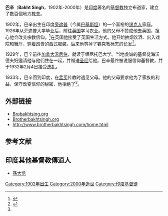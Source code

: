 '''巴辛'''（'''Bakht Singh'''，1902年-2000年）是[[印度|印度]]著名的[[基督教|基督教]]独立布道家，建立了數百個地方[[教會|教會]]。

1902年，巴辛出生在印度[[旁遮普|旁遮普]]（今属[[巴基斯坦|巴基斯坦]]）的一个富裕的[[锡克人|锡克人]]家庭。1926年从旁遮普大学毕业后，前往[[英国|英国]]学习农业。他的父母不赞成他去英国，担心他会改变宗教信仰。<ref name="#1">{{Cite web |url=http://www.brotherbakhtsingh.org/webtestimony.html |title=存档副本 |accessdate=2008-01-08 |archive-date=2017-07-10 |archive-url=https://web.archive.org/web/20170710155359/http://www.brotherbakhtsingh.org/webtestimony.html |dead-url=no }}</ref>在英国他接受了英国生活方式。他开始抽烟饮酒、出入戏院和舞厅，穿着昂贵的西式服装。后来他剪掉了锡克教标志的长发<ref>{{cite web |url=http://www.urbana.org/_articles.cfm?RecordId=385 |title=存档副本 |accessdate=2008-01-08 |deadurl=yes |archiveurl=https://web.archive.org/web/20070928040619/http://www.urbana.org/_articles.cfm?RecordId=385 |archivedate=2007-09-28 }}</ref>。  

1929年，巴辛前往[[加拿大|加拿大]][[温尼伯|温尼伯]]，就读于缅尼托巴大学。当地虔诚的基督徒海沃德夫妇邀请他与他们住在一起，并赠送[[圣经|圣经]]给他。巴辛最终被说服信仰基督教，并于1932年2月4日接受[[洗礼|洗礼]]。

1933年，巴辛回到印度，在[[孟买|孟买]]传教时遇见父母。他的父母要求他为了家族的利益，保守改变信仰的秘密，他拒绝了<ref name="#1"/>。

== 外部链接 ==
* [https://web.archive.org/web/20070607181642/http://www.brobakhtsingh.org/ Brobakhtsing.org]
* [http://www.brotherbakhtsingh.org Brotherbakhtsingh.org] {{Wayback|url=http://www.brotherbakhtsingh.org/ |date=20210211214600 }}
* http://www.brotherbakhtsingh.com/home.html {{Wayback|url=http://www.brotherbakhtsingh.com/home.html |date=20200628055726 }}

==参考文献==
<div class="references-small">
<references />
</div>

==印度其他基督教傳道人==
* [[孫大信|孫大信]]

{{Authority control}}
{{DEFAULTSORT:Singh, Bakht}}
[[Category:1902年出生|Category:1902年出生]]
[[Category:2000年逝世|Category:2000年逝世]]
[[Category:印度基督徒|Category:印度基督徒]]